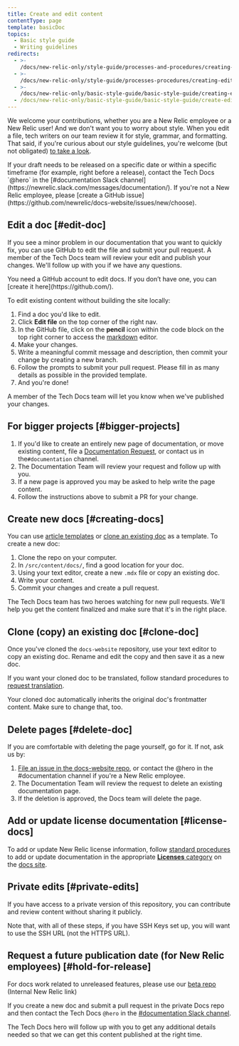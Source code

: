 ```yaml
---
title: Create and edit content
contentType: page
template: basicDoc
topics:
  - Basic style guide
  - Writing guidelines
redirects:
  - >-
    /docs/new-relic-only/style-guide/processes-and-procedures/creating-and-editing-content
  - >-
    /docs/new-relic-only/style-guide/processes-procedures/creating-editing-content
  - >-
    /docs/new-relic-only/basic-style-guide/basic-style-guide/creating-editing-content
  - /docs/new-relic-only/basic-style-guide/basic-style-guide/create-edit-content
---
```


We welcome your contributions, whether you are a New Relic employee or a New Relic user! And we don't want you to worry about style. When you edit a file, tech writers on our team review it for style, grammar, and formatting. That said, if you're curious about our style guidelines, you're welcome (but not obligated) [to take a look](/docs/style-guide/get-started/introduction-style-guide/).

<Callout variant="tip">
  If your draft needs to be released on a specific date or within a specific
  timeframe (for example, right before a release), contact the Tech Docs `@hero`
  in the [#documentation Slack
  channel](https://newrelic.slack.com/messages/documentation/). If you're not a
  New Relic employee, please [create a GitHub
  issue](https://github.com/newrelic/docs-website/issues/new/choose).
</Callout>

## Edit a doc [#edit-doc]

If you see a minor problem in our documentation that you want to quickly fix, you can use GitHub to edit the file and submit your pull request. A member of the Tech Docs team will review your edit and publish your changes. We'll follow up with you if we have any questions.

<Callout variant="important">
  You need a GitHub account to edit docs. If you don’t have one, you can [create
  it here](https://github.com/).
</Callout>

To edit existing content without building the site locally:

1. Find a doc you'd like to edit.
2. Click **Edit file** on the top corner of the right nav.
3. In the GitHub file, click on the **pencil** icon within the code block on the top right corner to access the [markdown](https://en.wikipedia.org/wiki/Markdown) editor.
4. Make your changes.
5. Write a meaningful commit message and description, then commit your change by creating a new branch.
6. Follow the prompts to submit your pull request. Please fill in as many details as possible in the provided template.
7. And you're done!

A member of the Tech Docs team will let you know when we've published your changes.

## For bigger projects [#bigger-projects]

1. If you'd like to create an entirely new page of documentation, or move existing content, file a [Documentation Request](https://github.com/newrelic/docs-website/issues/new/choose), or contact us in the`#documentation` channel.
2. The Documentation Team will review your request and follow up with you.
3. If a new page is approved you may be asked to help write the page content.
4. Follow the instructions above to submit a PR for your change.

## Create new docs [#creating-docs]

You can use [article templates](/docs/style-guide/article-templates) or [clone an existing doc](#clone-doc) as a template. To create a new doc:

1. Clone the repo on your computer.
2. In `/src/content/docs/`, find a good location for your doc.
3. Using your text editor, create a new `.mdx` file or copy an existing doc.
4. Write your content.
5. Commit your changes and create a pull request.

The Tech Docs team has two heroes watching for new pull requests. We'll help you get the content finalized and make sure that it's in the right place.

## Clone (copy) an existing doc [#clone-doc]

Once you've cloned the `docs-website` repository, use your text editor to copy an existing doc. Rename and edit the copy and then save it as a new doc.

If you want your cloned doc to be translated, follow standard procedures to [request translation](/docs/style-guide/writing-guidelines/docs-translation#request-translation).

Your cloned doc automatically inherits the original doc's frontmatter content. Make sure to change that, too.

## Delete pages [#delete-doc]

If you are comfortable with deleting the page yourself, go for it. If not, ask us by:

1. [File an issue in the docs-website repo](https://github.com/newrelic/docs-website/issues/new/choose), or contact the @hero in the #documentation channel if you're a New Relic employee.
2. The Documentation Team will review the request to delete an existing documentation page.
3. If the deletion is approved, the Docs team will delete the page.

## Add or update license documentation [#license-docs]

To add or update New Relic license information, follow [standard procedures](#editing-workflow) to add or update documentation in the appropriate [**Licenses** category](/docs/licenses) on the [docs site](https://docs.newrelic.com).

## Private edits [#private-edits]

If you have access to a private version of this repository, you can contribute and review content without sharing it publicly.

Note that, with all of these steps, if you have SSH Keys set up, you will want to use the SSH URL (not the HTTPS URL).

## Request a future publication date (for New Relic employees) [#hold-for-release]

For docs work related to unreleased features, please use our [beta repo](https://github.com/newrelic/beta-docs-site) (Internal New Relic link)

If you create a new doc and submit a pull request in the private Docs repo and then contact the Tech Docs `@hero` in the [#documentation Slack channel](https://newrelic.slack.com/messages/documentation/).

The Tech Docs hero will follow up with you to get any additional details needed so that we can get this content published at the right time.
